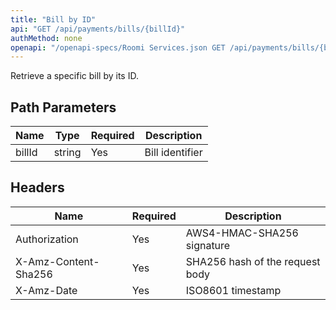 ```yaml
---
title: "Bill by ID"
api: "GET /api/payments/bills/{billId}"
authMethod: none
openapi: "/openapi-specs/Roomi Services.json GET /api/payments/bills/{billId}"
---
```


Retrieve a specific bill by its ID.

## Path Parameters


| Name | Type | Required | Description |
| --- | --- | --- | --- |
| billId | string | Yes | Bill identifier |


## Headers


| Name | Required | Description |
| --- | --- | --- |
| Authorization | Yes | AWS4-HMAC-SHA256 signature |
| X-Amz-Content-Sha256 | Yes | SHA256 hash of the request body |
| X-Amz-Date | Yes | ISO8601 timestamp |

